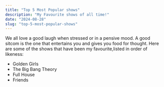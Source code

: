 ```yaml
---
title: "Top 5 Most Popular shows"
description: "My Favourite shows of all time!"
date: "2024-08-28"
slug: "top-5-most-popular-shows"
---
```


We all love a good laugh when stressed or in a pensive mood. A good sitcom is the one that entertains you and gives you food for thought.
Here are some of the shows that have been my favourite,listed in order of likeness:

- Golden Girls
- The Big Bang Theory
- Full House
- Friends
